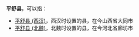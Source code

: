'''平舒县'''，可以指：
*[[平舒县_(西汉)|平舒县 (西汉)]]，西汉时设置的县，在今山西省大同市
*[[平舒县_(北魏)|平舒县 (北魏)]]，北魏时设置的县，在今河北省廊坊市

{{Disambig|Cat=三字中国县名消歧义|P}}